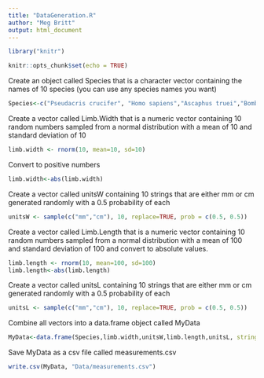 ```yaml
---
title: "DataGeneration.R"
author: "Meg Britt"
output: html_document
---
```

```r
library("knitr")
```

```r
knitr::opts_chunk$set(echo = TRUE)
```

Create an object called Species that is a character vector containing the names of 10 species (you can use any species names you want)
```r
Species<-c("Pseudacris crucifer", "Homo sapiens","Ascaphus truei","Bombina bomina","Discoglossus galganoi","Megaphrys nastua","Pelobates fuscus","Hymenochirus boettgeri","Rhinophrynus dorsalis","Gastrotheca excubitor")
```

Create a vector called Limb.Width that is a numeric vector containing 10 random numbers sampled from a normal distribution with a mean of 10 and standard deviation of 10
```r
limb.width <- rnorm(10, mean=10, sd=10)
```

Convert to positive numbers
```r
limb.width<-abs(limb.width)
```

Create a vector called unitsW containing 10 strings that are either mm or cm generated randomly with a 0.5 probability of each
```r
unitsW <- sample(c("mm","cm"), 10, replace=TRUE, prob = c(0.5, 0.5))
```

Create a vector called Limb.Length that is a numeric vector containing 10 random numbers sampled from a normal distribution with a mean of 100 and standard deviation of 100 and convert to absolute values.
```r
limb.length <- rnorm(10, mean=100, sd=100)
limb.length<-abs(limb.length)
```

Create a vector called unitsL containing 10 strings that are either mm or cm generated randomly with a 0.5 probability of each
```r
unitsL <- sample(c("mm","cm"), 10, replace=TRUE, prob = c(0.5, 0.5))
```
Combine all vectors into a data.frame object called MyData
```r
MyData<-data.frame(Species,limb.width,unitsW,limb.length,unitsL, stringsAsFactors = FALSE)
```

Save MyData as a csv file called measurements.csv
```r
write.csv(MyData, "Data/measurements.csv")
```



